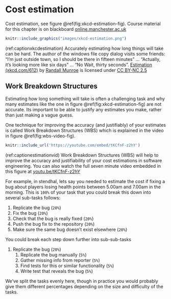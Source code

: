 # Cost estimation {#estimating}

Cost estimation, see figure \@ref(fig:xkcd-estimation-fig). Course material for this chapter is on blackboard [online.manchester.ac.uk](https://online.manchester.ac.uk)

```r
knitr::include_graphics("images/xkcd-estimation.png")
```

(ref:captionxkcdestimation) Accurately estimating how long things will take can be hard. The author of the windows file copy dialog visits some friends: “I'm just outside town, so I should be there in fifteen minutes” ... “Actually, it's looking more like six days” ... “No Wait, thirty seconds”. [Estimation (xkcd.com/612)](https://xkcd.com/612/) by [Randall Munroe](https://en.wikipedia.org/wiki/Randall_Munroe) is licensed under [CC BY-NC 2.5](https://creativecommons.org/licenses/by-nc/2.5/)

## Work Breakdown Structures {#wbs}

Estimating how long something will take is often a challenging task and why many estimates like the one in figure \@ref(fig:xkcd-estimation-fig) are not accurate. Its important to be able to justify any estimates you make, rather than just making a vague guess.

One technique for improving the accuracy (and justifiably) of your estimates is called Work Breakdown Structures (WBS) which is explained in the video in figure \@ref(fig:wbs-video-fig).




```r

knitr::include_url('https://youtube.com/embed/tKCfnF-z2hY')

```


(ref:captionestimationvid) Work Breakdown Structures (WBS) will help to improve the accuracy and justifiability of your cost estimations in software engineering. You can also watch the full seven minute video embedded in this figure at [youtu.be/tKCfnF-z2hY](https://youtu.be/tKCfnF-z2hY)

For example, in stendhal, lets say you needed to estimate the cost if fixing a bug about players losing health points between 5.00am and 7.00am in the morning. This is `100%` of your task that you could break this down into several sub-tasks follows:

1. Replicate the bug (`20%`)
1. Fix the bug (`20%`)
1. Check that the bug is really fixed (`20%`)
1. Push the bug fix to the repository (`20%`)
1. Make sure the same bug doesn’t exist elsewhere (`20%`)

You could break each step down further into sub-sub-tasks

1. Replicate the bug  (`20%`)
    1. Replicate the bug manually (`5%`)
    1. Gather missing info from reporter (`5%`)
    1. Find tests for this or similar functionality  (`5%`)
    1. Write test that reveals the bug (`5%`)

We've split the tasks evenly here, though in practice you would probably give them different percentages depending on the size and difficulty of the tasks.

<!--### Breaking things down {#btd} -->

